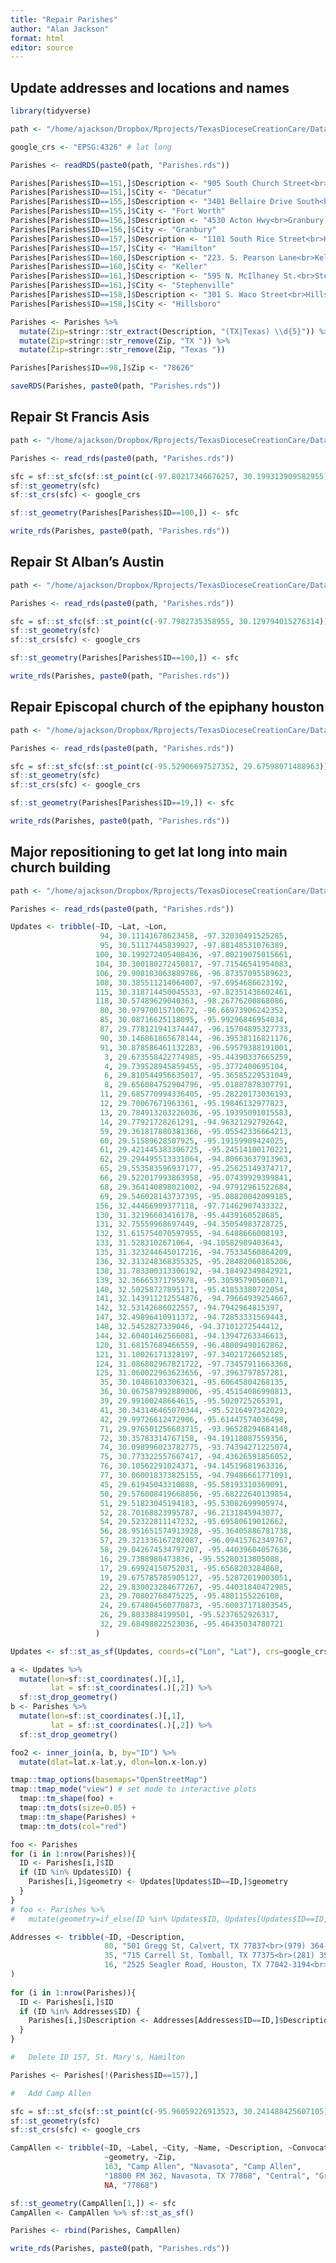 ```yaml
---
title: "Repair Parishes"
author: "Alan Jackson"
format: html
editor: source
---
```


##    Update addresses and locations and names

```r

library(tidyverse)

path <- "/home/ajackson/Dropbox/Rprojects/TexasDioceseCreationCare/Data/"

google_crs <- "EPSG:4326" # lat long

Parishes <- readRDS(paste0(path, "Parishes.rds"))  

Parishes[Parishes$ID==151,]$Description <- "905 South Church Street<br>Decatur, TX 76234" 
Parishes[Parishes$ID==151,]$City <- "Decatur" 
Parishes[Parishes$ID==155,]$Description <- "3401 Bellaire Drive South<br>Fort Worth, TX 76109" 
Parishes[Parishes$ID==155,]$City <- "Fort Worth" 
Parishes[Parishes$ID==156,]$Description <- "4530 Acton Hwy<br>Granbury, TX 76049" 
Parishes[Parishes$ID==156,]$City <- "Granbury" 
Parishes[Parishes$ID==157,]$Description <- "1101 South Rice Street<br>Hamilton, TX 76531" 
Parishes[Parishes$ID==157,]$City <- "Hamilton" 
Parishes[Parishes$ID==160,]$Description <- "223. S. Pearson Lane<br>Keller, TX 76248" 
Parishes[Parishes$ID==160,]$City <- "Keller" 
Parishes[Parishes$ID==161,]$Description <- "595 N. McIlhaney St.<br>Stephenville, TX 76401" 
Parishes[Parishes$ID==161,]$City <- "Stephenville" 
Parishes[Parishes$ID==158,]$Description <- "301 S. Waco Street<br>Hillsboro, TX 76645" 
Parishes[Parishes$ID==158,]$City <- "Hillsboro" 

Parishes <- Parishes %>% 
  mutate(Zip=stringr::str_extract(Description, "(TX|Texas) \\d{5}")) %>%
  mutate(Zip=stringr::str_remove(Zip, "TX ")) %>% 
  mutate(Zip=stringr::str_remove(Zip, "Texas "))

Parishes[Parishes$ID==98,]$Zip <- "78626"

saveRDS(Parishes, paste0(path, "Parishes.rds"))

```

##        Repair St Francis Asis

```r

path <- "/home/ajackson/Dropbox/Rprojects/TexasDioceseCreationCare/Data/"

Parishes <- read_rds(paste0(path, "Parishes.rds")) 

sfc = sf::st_sfc(sf::st_point(c(-97.80217346676257, 30.199313909582955)))
sf::st_geometry(sfc)
sf::st_crs(sfc) <- google_crs

sf::st_geometry(Parishes[Parishes$ID==100,]) <- sfc

write_rds(Parishes, paste0(path, "Parishes.rds")) 

```


##        Repair St Alban's Austin

```r

path <- "/home/ajackson/Dropbox/Rprojects/TexasDioceseCreationCare/Data/"

Parishes <- read_rds(paste0(path, "Parishes.rds")) 

sfc = sf::st_sfc(sf::st_point(c(-97.7982735358955, 30.129794015276314)))
sf::st_geometry(sfc)
sf::st_crs(sfc) <- google_crs

sf::st_geometry(Parishes[Parishes$ID==100,]) <- sfc

write_rds(Parishes, paste0(path, "Parishes.rds")) 

```

##        Repair Episcopal church of the epiphany houston

```r

path <- "/home/ajackson/Dropbox/Rprojects/TexasDioceseCreationCare/Data/"

Parishes <- read_rds(paste0(path, "Parishes.rds")) 

sfc = sf::st_sfc(sf::st_point(c(-95.52906697527352, 29.67598071488963)))
sf::st_geometry(sfc)
sf::st_crs(sfc) <- google_crs

sf::st_geometry(Parishes[Parishes$ID==19,]) <- sfc

write_rds(Parishes, paste0(path, "Parishes.rds")) 

```


##        Major repositioning to get lat long into main church building

```r

path <- "/home/ajackson/Dropbox/Rprojects/TexasDioceseCreationCare/Data/"

Parishes <- read_rds(paste0(path, "Parishes.rds")) 

Updates <- tribble(~ID, ~Lat, ~Lon,
                    94, 30.11141678623458, -97.32030491525285,
                    95, 30.51117445839927, -97.88148531076389,
                   100, 30.199272405408436, -97.80219075015661,
                   104, 30.300180272450817, -97.71546541954083,
                   106, 29.908103063889786, -96.87357095589623,
                   108, 30.385511214064007, -97.6954686623192,
                   115, 30.318714450045533, -97.82351436602461,
                   118, 30.57489629040363, -98.26776200868086,
                    80, 30.97970015710672, -96.66973906242352,
                    85, 30.08716625118095, -95.99296846954034,
                    87, 29.778121941374447, -96.15704895327733,
                    90, 30.146861865678144, -96.39538116821176,
                    91, 30.878586461132283, -96.59579388191001,
                     3, 29.673558422774985, -95.44390337665259,
                     4, 29.739528945859455, -95.3772400695104,
                     6, 29.810544956635017, -95.36585229531049,
                     8, 29.656084752904796, -95.01887878307791,
                    11, 29.685770994336405, -95.28220173036193,
                    12, 29.70067671963361, -95.19846132977823,
                    13, 29.784913203226036, -95.19395091015583,
                    14, 29.77921728261291, -94.96321292792642,
                    59, 29.361817880381366, -95.05542336664213,
                    60, 29.51589628507925, -95.19159909424025,
                    61, 29.421445383306725, -95.24514100170221,
                    62, 29.294495513331064, -94.80663637913963,
                    65, 29.553583596937177, -95.25625149374717,
                    66, 29.522017993863958, -95.07439929399841,
                    68, 29.364140898021002, -94.97912961522684,
                    69, 29.546028143737395, -95.08820042099185,
                   156, 32.44466909377118, -97.71462907433322,
                   130, 31.32196603416178, -95.4439160528685,
                   131, 32.75559968697449, -94.35054983728725,
                   132, 31.615754070597955, -94.6488666008193,
                   133, 31.5283102671064, -94.10582989403643,
                   135, 31.323244645017216, -94.75334560864209,
                   136, 32.313248368355325, -95.28482060185206,
                   138, 31.783300313306192, -94.18492349842921,
                   139, 32.36665371795978, -95.30595790506071,
                   140, 32.50258727895171, -95.41853380722054,
                   141, 32.143911212554876, -94.79664939254667,
                   142, 32.53142686022557, -94.7942964815397,
                   147, 32.49896410911372, -94.72853331569443,
                   148, 32.5452827339046, -94.37101272544412,
                   144, 32.60401462566081, -94.13947263346613,
                   120, 31.68157689466559, -96.48009490162862,
                   121, 31.10026171328197, -97.34021726052185,
                   124, 31.086802967821722, -97.73457911663368,
                   125, 31.060022963623656, -97.3963797857281,
                    35, 30.10486103306321, -95.60645804268135,
                    36, 30.067587992889006, -95.45154086990813,
                    39, 29.99100248664615, -95.5020725265391,
                    41, 30.343146465070344, -95.5216497342029,
                    42, 29.99726612472906, -95.61447574036498,
                    71, 29.976501256603715, -93.96528294684148,
                    72, 30.35783314767158, -94.19118087559356,
                    74, 30.098996023782775, -93.74394271225074,
                    75, 30.773322557667417, -94.43626591856052,
                    76, 30.10562291024371, -94.14519681963316,
                    77, 30.060018373825155, -94.79486661771091,
                    45, 29.61945043310888, -95.58193310369091,
                    50, 29.576008419668856, -95.68222640139854,
                    51, 29.51823045194183, -95.53082699905974,
                    52, 28.70168823995787, -96.2131845943077,
                    54, 29.52322811147232, -95.69580619012662,
                    56, 28.951651574913928, -95.36405886781738,
                    57, 29.321336167202087, -96.09415762349767,
                    58, 29.042674534797207, -95.44039604057636,
                    16, 29.7388980473836, -95.55280313805088,
                    17, 29.69924150752031, -95.6568203284868,
                    19, 29.675785785905127, -95.52872019003051,
                    22, 29.830023284677267, -95.44031840472985,
                    23, 29.70802768475225, -95.4801155226108,
                    24, 29.674804560770873, -95.60037171803545,
                    26, 29.8033884199501, -95.5237652926317,
                    32, 29.68498822523036, -95.46435034780721
                   )

Updates <- sf::st_as_sf(Updates, coords=c("Lon", "Lat"), crs=google_crs, agr = "identity")

a <- Updates %>% 
  mutate(lon=sf::st_coordinates(.)[,1],
         lat = sf::st_coordinates(.)[,2]) %>% 
  sf::st_drop_geometry()
b <- Parishes %>% 
  mutate(lon=sf::st_coordinates(.)[,1],
         lat = sf::st_coordinates(.)[,2]) %>% 
  sf::st_drop_geometry()

foo2 <- inner_join(a, b, by="ID") %>% 
  mutate(dlat=lat.x-lat.y, dlon=lon.x-lon.y)

tmap::tmap_options(basemaps="OpenStreetMap")
tmap::tmap_mode("view") # set mode to interactive plots
  tmap::tm_shape(foo) + 
  tmap::tm_dots(size=0.05) +
  tmap::tm_shape(Parishes) + 
  tmap::tm_dots(col="red")

foo <- Parishes  
for (i in 1:nrow(Parishes)){
  ID <- Parishes[i,]$ID
  if (ID %in% Updates$ID) {
    Parishes[i,]$geometry <- Updates[Updates$ID==ID,]$geometry
  } 
}
# foo <- Parishes %>%   
#   mutate(geometry=if_else(ID %in% Updates$ID, Updates[Updates$ID==ID,]$geometry, geometry))

Addresses <- tribble(~ID, ~Description,
                     80, "501 Gregg St, Calvert, TX 77837<br>(979) 364-3784",
                     35, "715 Carrell St, Tomball, TX 77375<br>(281) 351-1609<br>goodshepherdtomball.org (http://goodshepherdtomball.org)",
                     16, "2525 Seagler Road, Houston, TX 77042-3194<br>(713) 781-1330<br>ascensionepiscopalchurch.org (http://ascensionepiscopalchurch.org)"
)
                     
for (i in 1:nrow(Parishes)){
  ID <- Parishes[i,]$ID
  if (ID %in% Addresses$ID) {
    Parishes[i,]$Description <- Addresses[Addresses$ID==ID,]$Description
  } 
}     

#   Delete ID 157, St. Mary's, Hamilton

Parishes <- Parishes[!(Parishes$ID==157),]

#   Add Camp Allen

sfc = sf::st_sfc(sf::st_point(c(-95.96059226913523, 30.241488425607105)))
sf::st_geometry(sfc)
sf::st_crs(sfc) <- google_crs

CampAllen <- tribble(~ID, ~Label, ~City, ~Name, ~Description, ~Convocation, ~County, 
                     ~geometry, ~Zip,
                     163, "Camp Allen", "Navasota", "Camp Allen", 
                     "18800 FM 362, Navasota, TX 77868", "Central", "Grimes",
                     NA, "77868")

sf::st_geometry(CampAllen[1,]) <- sfc
CampAllen <- CampAllen %>% sf::st_as_sf()

Parishes <- rbind(Parishes, CampAllen)

write_rds(Parishes, paste0(path, "Parishes.rds"))
```

